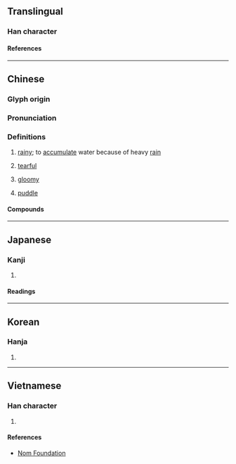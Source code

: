 {{character info}}
==Translingual==

===Han character===
{{Han char|rn=85|rad=水|as=07|sn=10|four=32127|canj=EUON|ids=⿰氵岑}}

====References====
{{Han ref|kx=0627.030|dkj=17542|dj=1029.070|hdz=31625.020|uh=6D94}}

----

==Chinese==
{{zh-forms}}

===Glyph origin===
{{Han etym}}

===Pronunciation===
{{zh-pron
|m=cén
|c=sam4
|mn=chhâm
|mc=y
|oc=y
|cat=
}}

===Definitions===
{{zh-hanzi}}

# {{lb|zh|literary}} [[rainy]]; to [[accumulate]] water because of heavy [[rain]]
# {{lb|zh|literary}} [[tearful]]
# {{lb|zh|literary|of the sky}} [[gloomy]]
# {{lb|zh|obsolete}} [[puddle]]

====Compounds====
{{zh-der|大汗涔涔|涔涔|涔蹄|涔旱|汗涔涔|淚涔涔}}

----

==Japanese==

===Kanji===
{{ja-kanji|grade=|rs=水07}}

# {{rfdef|ja|sort=水07}}

====Readings====
{{ja-readings
|on=さん, ざん, しん
|kun=ひたす
}}

----

==Korean==

===Hanja===
{{ko-hanja|잠}}

# {{rfdef|ko|sort=水07}}

----

==Vietnamese==

===Han character===
{{vi-readings|rs=水07|reading=sầm}}

# {{rfdef|vi|sort=水07}}

====References====
* [http://nomfoundation.org/common/nom_details.php?codepoint=6d94 Nom Foundation]